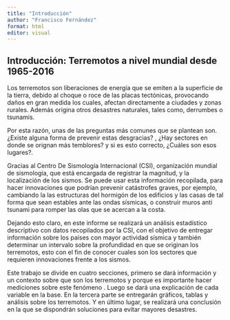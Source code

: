 ```yaml
---
title: "Introducción"
author: "Francisco Fernández"
format: html
editor: visual
---
```


## Introducción: Terremotos a nivel mundial desde 1965-2016

Los terremotos son liberaciones de energía que se emiten a la superficie de la tierra, debido al choque o roce de las placas tectónicas, provocando daños en gran medida los cuales, afectan directamente a ciudades y zonas rurales. Además origina otros desastres naturales, tales como, derrumbes o tsunamis.

Por esta razón, unas de las preguntas más comunes que se plantean son.  ¿Existe alguna forma de prevenir estas desgracias? , ¿Hay sectores en donde se orignan más temblores? y si es esto correcto, ¿Cuáles son esos lugares?.

Gracias al Centro De Sismología Internacional (CSI), organización mundial de sismología, que está encargada de registrar la magnitud, y la localización de los sismos. Se puede usar esta información recopilada, para hacer innovaciones que podrían prevenir catástrofes graves, por ejemplo, cambiando la las estructuras del hormigón de los edificios y las casas de tal forma que sean estables ante las ondas sísmicas, o construir muros anti tsunami para romper las olas que se acercan a la costa.

Dejando esto claro, en este informe se realizará un análisis estadístico descriptivo con datos recopilados por la CSI, con el objetivo de entregar información sobre los países con mayor actividad sísmica y también determinar un intervalo sobre la profundidad en que se originan los terremotos, esto con el fin de conocer cuales son los sectores que requieren innovaciones frente a los sismos.

Este trabajo se divide en cuatro secciones, primero se dará información y un contexto sobre que son los terremotos y porque es importante hacer mediciones sobre este fenómeno . Luego se dará una explicación de cada variable en la base. En la tercera parte se entregarán gráficos, tablas y análisis sobre los terremotos. Y en último lugar, se realizará una conclusión en la que se dispondrán soluciones para evitar mayores desastres.

\
